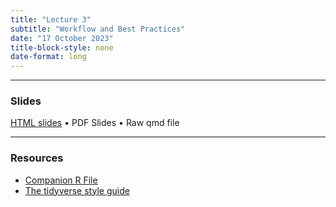 ```yaml
---
title: "Lecture 3"
subtitle: "Workflow and Best Practices"
date: "17 October 2023"
title-block-style: none
date-format: long
---
```

---

### Slides 

[HTML slides](CSSS508_Lecture3.qmd) • PDF Slides • Raw qmd file

---

### Resources

- [Companion R File]()
- [The tidyverse style guide](https://style.tidyverse.org/index.html)
